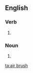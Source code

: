 ==English==
===Verb===
{{en-verb|inf=to [[air]] [[brush]]|air brushes|air brushing|air brushed}}
# {{alternative spelling of|[[airbrush]]}}

===Noun===
{{en-noun|sg=[[air]] [[brush]]|es}}
# {{alternative spelling of|[[airbrush]]}}

[[ta:air brush]]